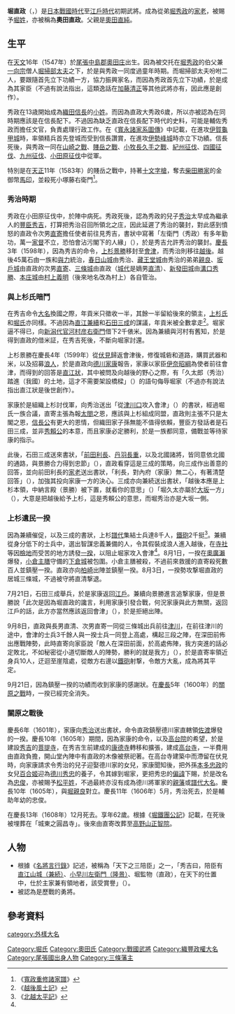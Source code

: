 {{unreferenced|time=2015-11-01T08:37:06+00:00}}
{{Infobox officeholder
| name               = 堀直政
| image              = 
| caption            = 

| office            = {{link-ja|三條藩|三条藩}}藩主
| term_start        = 1598年
| term_end          = 1608年
| predecessor       = {{small|新設}}
| successor         = {{link-ja|堀直清|堀直清}} 

| birth_name         = 	
| birth_date         = 1547年<br>（[[天文_(後奈良天皇)|天文]]16年）
| birth_place        = 
| death_date         = {{death date and age|1608|4|11|1547}}<br>（[[慶長|慶長]]13年2月26日）
| death_place        = 
| module             = {{日本武士|child=yes
|時代= [[日本戰國時代|日本戰國時代]]－[[江戶時代|江戶時代]]初期
|幼名= 
|改名= 政次→直次→直政
|别名= 三右衛門、監物（通稱）
|諡号= 
|神号= 
|戒名= 千手院殿前城門郎傑山道英大居士
|洗禮名= 
|墓所= [[和歌山縣|和歌山縣]][[伊都郡|伊都郡]][[高野町|高野町]][[高野山|高野山]]的[[正智院|正智院]]
|朝廷官位= 
|幕府職位= 
|主君= [[織田信長|織田信長]]→[[堀秀政|堀秀政]]→[[堀秀治|秀治]]→[[堀忠俊|忠俊]]
|藩= [[越後國|越後國]][[三條藩|三條藩]]主
|氏族= [[奧田氏|奧田氏]]→[[堀氏|堀氏]]
|父= [[奧田直純|奧田直純]]
|母= [[堀利房|堀利房]]的女兒
|養父= 
|養母= 
|兄弟= 
|姐妹= 
|正室= [[堀秀政|堀秀政]]的女兒
|側室= 
|子= '''[[堀直清|直清]]'''、[[堀直倶|直俱]]、[[堀直寄|直寄]]、[[堀直之|直之]]、[[堀直重|直重]]、[[堀直里|直里]]、[[堀直忠|直忠]]
|女= 
|養子= 
|養女= 
 }}
}}
'''堀直政'''（{{jpn|j=堀 直政|kana=ほり なおまさ|rm=Hori Naomasa}}，{{bd|1547年||1608年|4月11日|}}）是[[日本戰國時代|日本戰國時代]]至[[江戶時代|江戶時代]]初期武將。成為從弟[[堀秀政|堀秀政]]的[[家老|家老]]，被賜予[[堀氏|堀姓]]，亦被稱為'''奧田直政'''。父親是[[奧田直純|奧田直純]]。

== 生平 ==
在[[天文_(後奈良天皇)|天文]]16年（1547年）於[[尾張|尾張]][[中島郡|中島郡]][[奧田庄|奧田庄]]出生。因為被交托在[[堀秀政|堀秀政]]的伯父兼[[一向宗|一向宗]]僧人[[堀掃部太夫|堀掃部太夫]]之下，於是與秀政一同度過童年時期。而堀掃部太夫吩咐二人，要跟隨首先立下功績一方，協力振興家名，而因為秀政首先立下功績，於是成為其家臣（不過有說法指出，這類逸話在[[加藤清正|加藤清正]]等其他武將亦有，因此應是創作）。

秀政在13歳開始成為[[織田信長|織田信長]]的[[小姓|小姓]]。而因為直政大秀政6歲，所以亦被認為在同時期應該是在信長配下。不過因為缺乏直政在信長配下時代的史料，可能是輔佐秀政而擔任文官，負責處理行政工作。在《[[寬永諸家系圖傳|寬永諸家系圖傳]]》中記載，在進攻[[伊賀國|伊賀]][[龜甲城|龜甲城]]時，率領精兵首先登城而受到信長讚賞，在進攻[[伊勢峰城|伊勢峰城]]時亦立下功績。信長死後，與秀政一同在[[山崎之戰|山崎之戰]]、[[賤岳之戰|賤岳之戰]]、[[小牧長久手之戰|小牧長久手之戰]]、[[紀州征伐|紀州征伐]]、[[四國征伐|四國征伐]]、[[九州征伐|九州征伐]]、[[小田原征伐|小田原征伐]]中從軍。

特別是在[[天正_(日本)|天正]]11年（1583年）的賤岳之戰中，持著[[十文字槍|十文字槍]]，奪去[[柴田勝家|柴田勝家]]的金御幣[[馬印|馬印]]，並殺死小塚藤右衛門<ref>《[[寬政重修諸家譜|寬政重修諸家譜]]》</ref>。

=== 秀治時期 ===
秀政在小田原征伐中，於陣中病死。秀政死後，認為秀政的兒子[[堀秀治|秀治]]太早成為繼承人的[[豐臣秀吉|豐臣秀吉]]，打算把秀治召回所領北之庄，因此延遲了秀治的襲封，對此感到憤怒的直政令次男[[堀直寄|直寄]]擔任使者前往見秀吉，書狀中寫著「左衛門（秀政）有多年勤功，萬一[[家督|家督]]不立，恐怕會沾污閣下的人緣」（{{lang|ja|左衛門、多年の勤功あり、万一跡目たてられずんば、参りて御縁を汚さん}}），於是秀吉允許秀治的襲封。[[慶長|慶長]]3年（1598年），因為秀吉的命令，[[上杉景勝|上杉景勝]]移封至[[會津|會津]]，而秀治則移往[[越後|越後]]。越後45萬石由一族和[[與力|與力]]統治，[[春日山城|春日山城]]由秀治、[[藏王堂城|藏王堂城]]由秀治的弟弟[[堀親良|親良]]、[[坂戶城|坂戶城]]由直政的次男[[堀直寄|直寄]]、[[三條城|三條城]]由直政（[[城代|城代]]是嫡男[[堀直清|直清]]）、[[新發田城|新發田城]]由[[溝口秀勝|溝口秀勝]]、[[本庄城|本庄城]]由[[村上義明|村上義明]]（後來地名改為村上）各自管治。

=== 與上杉氏暗鬥 ===
在秀吉命令[[大名_(稱謂)|大名]]換國之際，年貢米只徵收一半，其餘一半留給後來的領主，[[上杉氏|上杉氏]]和[[堀氏|堀氏]]亦同樣。不過因為[[直江兼續|直江兼續]]和[[石田三成|石田三成]]的謀議，年貢米被全數拿走<ref name="echigo">《[[越後風土記|越後風土記]]》</ref>。堀家逼不得已，向[[新潟|新潟]][[代官|代官]][[河村彦右衛門|河村彦右衛門]]借下2千俵米。因為兼續與河村有舊知，於是得到直政的借米証，在秀吉死後，不斷向堀家討還。

上杉景勝在慶長4年（1599年）從[[伏見|伏見]]歸返會津後，修復城砦和道路，購買武器和米，以及招募[[浪人|浪人]]，於是直政向[[德川家康|德川家康]]報告，家康以家臣[[伊奈昭綱|伊奈昭綱]]為使者前往會津，而得到的回答是[[直江狀|直江狀]]，其中被問及向越後的野心之際，有「久太郎（秀治）踏進（我國）的土地，這才不需要架設橋樑」（{{lang|ja|久太郎ふみつぶし候に、何の手間入り申すべきや。橋架けるにいたらず}}）的語句侮辱堀家（不過亦有說法指出直江狀是後世創作）。

家康於是組織上杉討伐軍，向秀治送出「從[[津川口|津川口]]攻入會津」（{{lang|ja|津川口から会津へ攻め入るべし}}）的書狀，經過堀氏一族合議，直寄主張為報[[太閤|太閤]]之恩，應該與上杉組成同盟，直政則主張不只是太閣之恩，[[織田信長|信長公]]有更大的恩情，但織田家子孫無能不值得依賴，豐臣方發話者是石田三成，並非[[豐臣秀賴|秀賴公]]的本意，而且家康必定勝利，於是一族都同意，備戰並等待家康的指示。

此後，石田三成送來書狀，「[[前田利長|前田利長]]、[[丹羽長重|丹羽長重]]，以及北國諸將，皆同意依北國的通路，與景勝合力得到忠節」（{{lang|ja|前田利長、丹羽長重そのほか北国の諸将、皆上方同意なり、之に依り北国の通路を開き、景勝に合力して忠節せられるべし}}），直政看穿這是三成的策略，向三成作出善意的回答，並向前田利長的[[家老|家老]]送出書狀，「利長，對內府（家康）無二心，有著清楚回答」（{{lang|ja|利長、内府に対し、二心なき旨の、分明の返答あり}}），加強其投向家康一方的決心。三成亦向兼続送出書狀，「越後本應是上杉本領，中納言殿（景勝）被下置，就看你的意思」（{{lang|ja|越後の儀は上杉本領に候えば、中納言殿へ被下置候旨、御内意に候}}）「堀久太亦屬於[[大阪市|大坂]]一方」（{{lang|ja|堀久太も大坂方御奉公の志に候}}），大意是把越後給予上杉，這是秀賴公的意思，而堀秀治亦是大坂一側。

=== 上杉遺民一揆 ===
{{main|上杉遺民一揆}}
因為兼續催促，以及三成的書狀，上杉[[譜代|譜代]]集結士兵達8千人，[[鐵砲|鐵砲]]2千挺<ref name="hokuetsu">《[[北越太平記|北越太平記]]》</ref>。兼續從身分低下的士兵中，選出智謀忠義兼備的人，令其假裝成浪人進入越後，在[[寺社|寺社]]等因[[檢地|檢地]]而受苦的地方誘發[[一揆|一揆]]，以阻止堀家攻入會津<ref name="echigo"/>。8月1日，一揆在[[奧廣瀨|奧廣瀨]]爆發，[[小倉主膳|小倉主膳]]守備的[[下倉城|下倉城]]被包圍。小倉主膳被殺，不過前來救援的直寄殺死數百人並鎮壓一揆。直政亦向[[柏崎|柏崎]]出陣並鎮壓一揆。8月3日，一揆勢攻撃堀直政的居城三條城，不過被守將直清撃退。

7月21日，石田三成舉兵，於是家康返回[[江戶|江戶]]。兼續向景勝進言追撃家康，但是景勝說「此次是因為堀直政的讒言，利用家康引發合戰，何況家康與此方無關，返回江戶的話，此方亦當然應該返回會津」（{{lang|ja|此度の儀は堀直政の讒言により、家康が仕掛けるため、ひと合戦と支度をしたり、されど家康が此方に構はず、江戸に引取るに於いては、此方も会津へ引取るべきは理の当然である}}），於是拒絕出陣。

9月8日，直政與長男直清、次男直寄一同從三條城出兵前往[[津川|津川]]，在前往津川的途中，會津的士兵3千餘人與一揆士兵一同登上高處，構起三段之陣，在深田前佈出應戰陣勢，此時直寄向家臣說「敵人在深田前面，於高處佈陣，我方突進的話必定敗北，不如秘密從小道切斷敵人的陣勢，勝利的就是我方」（{{lang|ja|敵が深田を前にして、高きところに備えたれば、我れよりかかって勝負をいたせば敗北は必定なり、密かに脇道より敵の横合いに出でて仕掛けて切り崩さば、勝利は我にあらん}}），於是直寄率領近身兵10人，迂迴至崖陰處，從敵方右邊以[[鐵砲|鐵砲]]射撃，令敵方大亂，成為將其平定。

9月21日，因為鎮壓一揆的功績而收到家康的感謝狀。在[[慶長|慶長]]5年（1600年）的[[關原之戰|關原之戰]]時，一揆已經完全消失。

=== 關原之戰後 ===
慶長6年（1601年），家康向[[堀秀治|秀治]]送出書狀，命令直政鎮壓德川家直轄領[[佐渡|佐渡]]爆發的一揆。慶長10年（1605年）期間，因為家康的命令，以及[[高台院|高台院]]的希望，於是建設[[豐臣秀吉|秀吉]]的[[菩提寺|菩提寺]]，在秀吉生前建成的[[康德寺|康德寺]]轉移和擴張，建成[[高台寺|高台寺]]，一半費用由直政負擔，開山堂內陣中有直政的木像被祭祀著。在高台寺建築中而滯留在伏見時，向家康請求令秀治的兒子迎娶德川家的女兒，家康聞知後，把外孫[[本多忠政|本多忠政]]的女兒[[百合姬|百合姬]]迎為[[德川秀忠|德川秀忠]]的養子，令其嫁到堀家，更把秀忠的[[偏諱|偏諱]]下賜，於是改名為[[堀忠俊|忠俊]]，亦被賜予[[松平氏|松平姓]]，不過最終亦沒有成為德川將軍家的[[親藩|親藩]]或[[譜代大名|譜代大名]]。慶長10年（1605年），與[[堀親良|堀親良]]對立。慶長11年（1606年）5月，秀治死去，於是輔助年幼的忠俊。

在慶長13年（1608年）12月死去。享年62歲。根據《[[堀鐵團公記|堀鐵團公記]]》記載，在死後被埋葬在「城東之圓昌寺」。後來由直寄改葬至[[高野山|高野山]][[正智院|正智院]]。

== 人物 ==
*根據《[[名將言行錄|名將言行錄]]》記述，被稱為「天下之三陪臣」之一，「秀吉曰，陪臣有[[直江兼續|直江山城（兼続）]]、[[小早川隆景|小早川左衛門（隆景）]]、堀監物（直政），在天下的仕置中，仕於主家兼有領地者，該受賞譽」（{{lang|ja|秀吉曰く、陪臣にて、直江山城、小早川左衛門、堀監物抔は天下の仕置をするとも、仕兼間敷者なりとて、共に賞誉せられけり}}）。
*被認為是歷戰的勇將。

==參考資料==
{{reflist}}

{{三條藩主|堀氏|初代|1598年－1608年}}
[[Category:堀氏|Category:堀氏]]
[[Category:奧田氏|Category:奧田氏]]
[[Category:戰國武將|Category:戰國武將]]
[[Category:織豐政權大名|Category:織豐政權大名]]
[[category:外樣大名|category:外樣大名]]
[[Category:尾張國出身人物|Category:尾張國出身人物]]
[[Category:三條藩主|Category:三條藩主]]